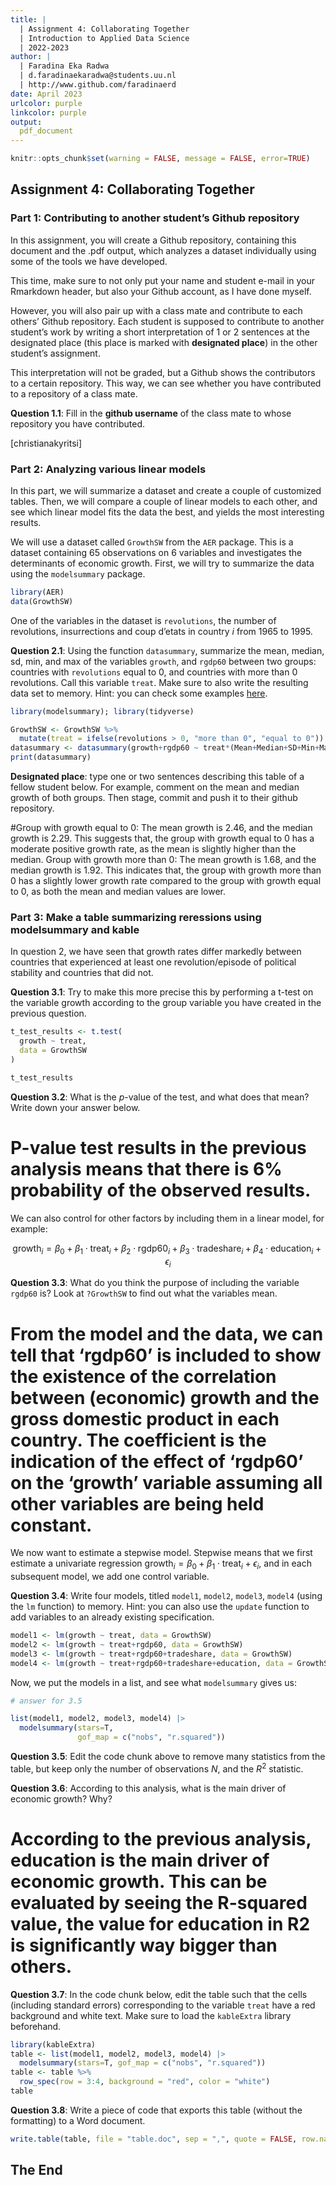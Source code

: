 ```yaml
---
title: | 
  | Assignment 4: Collaborating Together
  | Introduction to Applied Data Science
  | 2022-2023
author: |
  | Faradina Eka Radwa
  | d.faradinaekaradwa@students.uu.nl
  | http://www.github.com/faradinaerd
date: April 2023
urlcolor: purple
linkcolor: purple
output: 
  pdf_document
---
```


```r
knitr::opts_chunk$set(warning = FALSE, message = FALSE, error=TRUE)
```

## Assignment 4: Collaborating Together 

### Part 1: Contributing to another student's Github repository

In this assignment, you will create a Github repository, containing this document and the .pdf output, which analyzes a dataset individually using some of the tools we have developed. 

This time, make sure to not only put your name and student e-mail in your Rmarkdown header, but also your Github account, as I have done myself. 

However, you will also pair up with a class mate and contribute to each others' Github repository. Each student is supposed to contribute to another student's work by writing a short interpretation of 1 or 2 sentences at the designated place (this place is marked with **designated place**) in the other student's assignment. 

This interpretation will not be graded, but a Github shows the contributors to a certain repository. This way, we can see whether you have contributed to a repository of a class mate. 

**Question 1.1**: Fill in the __github username__ of the class mate to whose repository you have contributed. 

[christianakyritsi]

### Part 2: Analyzing various linear models

In this part, we will summarize a dataset and create a couple of customized tables. Then, we will compare a couple of linear models to each other, and see which linear model fits the data the best, and yields the most interesting results.

We will use a dataset called `GrowthSW` from the `AER` package. This is a dataset containing 65 observations on 6 variables and investigates the determinants of economic growth. First, we will try to summarize the data using the `modelsummary` package. 

```r
library(AER)
data(GrowthSW)
```

One of the variables in the dataset is `revolutions`, the number of revolutions, insurrections and coup d'etats in country $i$ from 1965 to 1995.

**Question 2.1**: Using the function `datasummary`, summarize the mean, median, sd, min, and max of the variables `growth`, and `rgdp60` between two groups: countries with `revolutions` equal to 0, and countries with more than 0 revolutions. Call this variable `treat`. Make sure to also write the resulting data set to memory. Hint: you can check some examples [here](https://vincentarelbundock.github.io/modelsummary/articles/datasummary.html#datasummary).

```r
library(modelsummary); library(tidyverse)

GrowthSW <- GrowthSW %>%
  mutate(treat = ifelse(revolutions > 0, "more than 0", "equal to 0"))
datasummary <- datasummary(growth+rgdp60 ~ treat*(Mean+Median+SD+Min+Max), data=GrowthSW)
print(datasummary)
```

**Designated place**: type one or two sentences describing this table of a fellow student below. For example, comment on the mean and median growth of both groups. Then stage, commit and push it to their github repository. 

#Group with growth equal to 0: The mean growth is 2.46, and the median growth is 2.29. This suggests that, the group with growth equal to 0 has a moderate positive growth rate, as the mean is slightly higher than the median. Group with growth more than 0: The mean growth is 1.68, and the median growth is 1.92. This indicates that, the group with growth more than 0 has a slightly lower growth rate compared to the group with growth equal to 0, as both the mean and median values are lower.


### Part 3: Make a table summarizing reressions using modelsummary and kable

In question 2, we have seen that growth rates differ markedly between countries that experienced at least one revolution/episode of political stability and countries that did not. 

**Question 3.1**: Try to make this more precise this by performing a t-test on the variable growth according to the group variable you have created in the previous question. 

```r
t_test_results <- t.test(
  growth ~ treat,
  data = GrowthSW
)

t_test_results
```

**Question 3.2**: What is the $p$-value of the test, and what does that mean? Write down your answer below.

# P-value test results in the previous analysis means that there is 6% probability of the observed results.

We can also control for other factors by including them in a linear model, for example:

$$
\text{growth}_i = \beta_0 + \beta_1 \cdot \text{treat}_i + \beta_2 \cdot \text{rgdp60}_i + \beta_3 \cdot \text{tradeshare}_i + \beta_4 \cdot \text{education}_i + \epsilon_i
$$

**Question 3.3**: What do you think the purpose of including the variable `rgdp60` is? Look at `?GrowthSW` to find out what the variables mean. 

# From the model and the data, we can tell that 'rgdp60' is included to show the existence of the correlation between (economic) growth and the gross domestic product in each country. The coefficient is the indication of the effect of 'rgdp60' on the 'growth' variable assuming all other variables are being held constant.

We now want to estimate a stepwise model. Stepwise means that we first estimate a univariate regression $\text{growth}_i = \beta_0 + \beta_1 \cdot \text{treat}_i + \epsilon_i$, and in each subsequent model, we add one control variable. 

**Question 3.4**: Write four models, titled `model1`, `model2`, `model3`, `model4` (using the `lm` function) to memory. Hint: you can also use the `update` function to add variables to an already existing specification.

```r
model1 <- lm(growth ~ treat, data = GrowthSW)
model2 <- lm(growth ~ treat+rgdp60, data = GrowthSW)
model3 <- lm(growth ~ treat+rgdp60+tradeshare, data = GrowthSW)
model4 <- lm(growth ~ treat+rgdp60+tradeshare+education, data = GrowthSW)
```

Now, we put the models in a list, and see what `modelsummary` gives us:

```r
# answer for 3.5

list(model1, model2, model3, model4) |>
  modelsummary(stars=T,
               gof_map = c("nobs", "r.squared")) 

```

**Question 3.5**: Edit the code chunk above to remove many statistics from the table, but keep only the number of observations $N$, and the $R^2$ statistic. 

**Question 3.6**: According to this analysis, what is the main driver of economic growth? Why?

# According to the previous analysis, education is the main driver of economic growth. This can be evaluated by seeing the R-squared value, the value for education in R2 is significantly way bigger than others. 

**Question 3.7**: In the code chunk below, edit the table such that the cells (including standard errors) corresponding to the variable `treat` have a red background and white text. Make sure to load the `kableExtra` library beforehand.

```r
library(kableExtra)
table <- list(model1, model2, model3, model4) |>
  modelsummary(stars=T, gof_map = c("nobs", "r.squared")) 
table <- table %>%
  row_spec(row = 3:4, background = "red", color = "white")
table
```

**Question 3.8**: Write a piece of code that exports this table (without the formatting) to a Word document. 

```r
write.table(table, file = "table.doc", sep = ",", quote = FALSE, row.names = TRUE)
```

## The End
